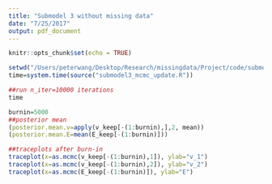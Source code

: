 ```yaml
---
title: "Submodel 3 without missing data"
date: "7/25/2017"
output: pdf_document
---
```


```r
knitr::opts_chunk$set(echo = TRUE)
```

```r
setwd("/Users/peterwang/Desktop/Research/missingdata/Project/code/submodel3")
time=system.time(source("submodel3_mcmc_update.R")) 
```

```r
##run n_iter=10000 iterations
time
```

```r
burnin=5000
##posterior mean
(posterior.mean.v=apply(v_keep[-(1:burnin),],2, mean))
(posterior.mean.E=mean(E_keep[-(1:burnin)]))

```

```r
##traceplots after burn-in
traceplot(x=as.mcmc(v_keep[-(1:burnin),1]), ylab="v_1")
traceplot(x=as.mcmc(v_keep[-(1:burnin),2]), ylab="v_2")
traceplot(x=as.mcmc(E_keep[-(1:burnin)]), ylab="E")
```

